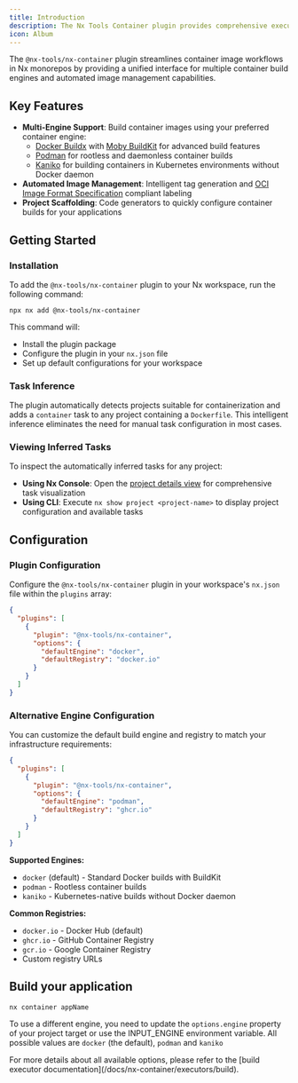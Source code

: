 ```yaml
---
title: Introduction
description: The Nx Tools Container plugin provides comprehensive executors and generators for building and managing OCI-compliant container images within Nx workspaces.
icon: Album
---
```


The `@nx-tools/nx-container` plugin streamlines container image workflows in Nx monorepos by providing a unified interface for multiple container build engines and automated image management capabilities.

## Key Features

- **Multi-Engine Support**: Build container images using your preferred container engine:
  - [Docker Buildx](https://github.com/docker/buildx) with [Moby BuildKit](https://github.com/moby/buildkit) for advanced build features
  - [Podman](https://docs.podman.io/en/latest/) for rootless and daemonless container builds
  - [Kaniko](https://github.com/GoogleContainerTools/kaniko) for building containers in Kubernetes environments without Docker daemon
- **Automated Image Management**: Intelligent tag generation and [OCI Image Format Specification](https://github.com/opencontainers/image-spec/blob/master/annotations.md) compliant labeling
- **Project Scaffolding**: Code generators to quickly configure container builds for your applications

## Getting Started

### Installation

To add the `@nx-tools/nx-container` plugin to your Nx workspace, run the following command:

```package-install
npx nx add @nx-tools/nx-container
```

This command will:
- Install the plugin package
- Configure the plugin in your `nx.json` file
- Set up default configurations for your workspace

### Task Inference

The plugin automatically detects projects suitable for containerization and adds a `container` task to any project containing a `Dockerfile`. This intelligent inference eliminates the need for manual task configuration in most cases.

### Viewing Inferred Tasks

To inspect the automatically inferred tasks for any project:

- **Using Nx Console**: Open the [project details view](https://nx.dev/concepts/inferred-tasks) for comprehensive task visualization
- **Using CLI**: Execute `nx show project <project-name>` to display project configuration and available tasks

## Configuration

### Plugin Configuration

Configure the `@nx-tools/nx-container` plugin in your workspace's `nx.json` file within the `plugins` array:

```json title="nx.json"
{
  "plugins": [
    {
      "plugin": "@nx-tools/nx-container",
      "options": {
        "defaultEngine": "docker",
        "defaultRegistry": "docker.io"
      }
    }
  ]
}
```

### Alternative Engine Configuration

You can customize the default build engine and registry to match your infrastructure requirements:

```json title="nx.json"
{
  "plugins": [
    {
      "plugin": "@nx-tools/nx-container",
      "options": {
        "defaultEngine": "podman",
        "defaultRegistry": "ghcr.io"
      }
    }
  ]
}
```

**Supported Engines:**
- `docker` (default) - Standard Docker builds with BuildKit
- `podman` - Rootless container builds
- `kaniko` - Kubernetes-native builds without Docker daemon

**Common Registries:**
- `docker.io` - Docker Hub (default)
- `ghcr.io` - GitHub Container Registry
- `gcr.io` - Google Container Registry
- Custom registry URLs

## Build your application

```bash
nx container appName
```

To use a different engine, you need to update the `options.engine` property of your project target or use the INPUT_ENGINE environment variable. All possible values are `docker` (the default), `podman` and `kaniko`

<Callout type="info">
  For more details about all available options, please refer to the [build executor documentation](/docs/nx-container/executors/build).
</Callout>
